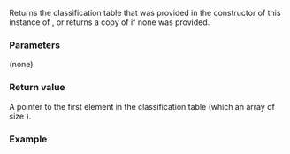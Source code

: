 {{cpp/locale/ctype_char/title|table}}
{{cpp/locale/ctype/navbar}}
{{dcl begin}}
{{dcl header | locale}}
{{dcl rev multi | until1=c++11
| dcl1=
const mask* table() const throw();
| dcl2=
const mask* table() const noexcept;
}}
{{dcl end}}

Returns the classification table that was provided in the constructor of this instance of {{c|std::ctype&lt;char&gt;}}, or returns a copy of {{lc|classic_table()}} if none was provided.

===Parameters===
(none)

===Return value===
A pointer to the first element in the classification table (which an array of size {{tt|std::ctype&lt;char&gt;::table_size}}).

===Example===
{{example}}

{{langlinks|ja|zh}}